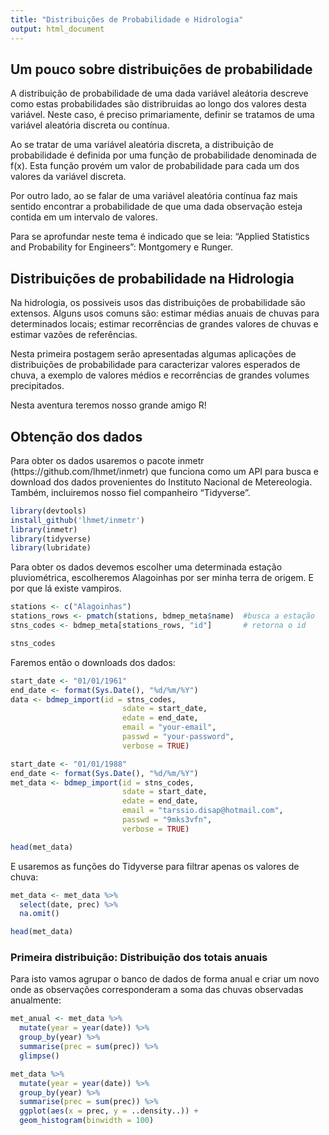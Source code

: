 ```yaml
---
title: "Distribuições de Probabilidade e Hidrologia"
output: html_document
---
```


## Um pouco sobre distribuições de probabilidade 

A distribuição de probabilidade de uma dada variável aleátoria descreve como estas probabilidades são distribruidas ao longo dos valores desta variável. Neste caso, é preciso primariamente,  definir se tratamos de uma variável aleatória discreta ou contínua.

Ao se tratar de uma variável aleatória discreta, a distribuição de probabilidade é definida por uma função de probabilidade denominada de f(x). Esta função provém um valor de probabilidade para cada um dos valores da variável discreta.

Por outro lado, ao se falar de uma variável aleatória contínua faz mais sentido encontrar a probabilidade de que uma dada observação esteja contida em um intervalo de valores. 

Para se aprofundar neste tema é indicado que se leia: "Applied Statistics
and Probability for Engineers": Montgomery e Runger.

## Distribuições de probabilidade na Hidrologia

Na hidrologia, os possiveis usos das distribuições de probabilidade são extensos. Alguns usos comuns são: estimar médias anuais de chuvas para determinados locais; estimar recorrências de grandes valores de chuvas e estimar vazões de referências.

Nesta primeira postagem serão apresentadas algumas aplicações de distribuições de probabilidade para caracterizar valores esperados de chuva, a exemplo de valores médios e recorrências de grandes volumes precipitados.

Nesta aventura teremos nosso grande amigo R!

## Obtenção dos dados

Para obter os dados usaremos o pacote inmetr (https://github.com/lhmet/inmetr) que funciona como um API para busca e download dos dados provenientes do Instituto Nacional de Metereologia. Também, incluiremos nosso fiel companheiro "Tidyverse".

```r

library(devtools)
install_github('lhmet/inmetr')
library(inmetr)
library(tidyverse)
library(lubridate)
```

Para obter os dados devemos escolher uma determinada estação pluviométrica, escolheremos Alagoinhas por ser minha terra de origem. E por que lá existe vampiros.

``` r
stations <- c("Alagoinhas")
stations_rows <- pmatch(stations, bdmep_meta$name)  #busca a estação
stns_codes <- bdmep_meta[stations_rows, "id"]       # retorna o id

stns_codes
```

Faremos então o downloads dos dados: 

``` r
start_date <- "01/01/1961"
end_date <- format(Sys.Date(), "%d/%m/%Y")
data <- bdmep_import(id = stns_codes,
                         sdate = start_date, 
                         edate = end_date, 
                         email = "your-email",
                         passwd = "your-password",
                         verbose = TRUE)

```


``` r
start_date <- "01/01/1988"
end_date <- format(Sys.Date(), "%d/%m/%Y")
met_data <- bdmep_import(id = stns_codes,
                         sdate = start_date, 
                         edate = end_date, 
                         email = "tarssio.disap@hotmail.com",
                         passwd = "9mks3vfn",
                         verbose = TRUE)

head(met_data)

```

E usaremos as funções do Tidyverse para filtrar apenas os valores de chuva:

``` r

met_data <- met_data %>% 
  select(date, prec) %>% 
  na.omit()

head(met_data)
```

### Primeira distribuição: Distribuição dos totais anuais

Para isto vamos agrupar o banco de dados de forma anual e criar um novo onde as observações corresponderam a soma das chuvas observadas anualmente:

``` r

met_anual <- met_data %>%
  mutate(year = year(date)) %>% 
  group_by(year) %>%  
  summarise(prec = sum(prec)) %>% 
  glimpse()

```

``` r

met_data %>%
  mutate(year = year(date)) %>% 
  group_by(year) %>%  
  summarise(prec = sum(prec)) %>% 
  ggplot(aes(x = prec, y = ..density..)) +
  geom_histogram(binwidth = 100)

```
